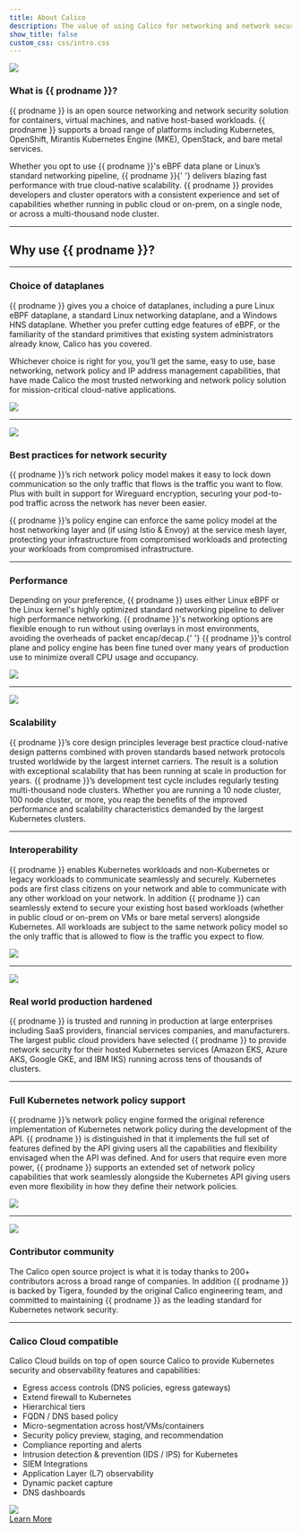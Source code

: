 ```yaml
---
title: About Calico
description: The value of using Calico for networking and network security for workloads and hosts.
show_title: false
custom_css: css/intro.css
---
```


<div
  id='why-use-calico-1'
  className='row'
>
  <div className='col-md-6'>
    <img
      style={{ maxWidth: '330px' }}
      className='img-responsive center-block'
      src='/img/calico/master/felix_icon.png'
    />
  </div>
  <div className='col-md-6'>
    <h3
      id='what-is'
      style={{ marginTop: '5px' }}
    >
      What is {{ prodname }}?
    </h3>
    <p>
      {{ prodname }} is an open source networking and network security solution for containers, virtual machines, and
      native host-based workloads. {{ prodname }} supports a broad range of platforms including Kubernetes, OpenShift,
      Mirantis Kubernetes Engine (MKE), OpenStack, and bare metal services.
    </p>
    <p>
      Whether you opt to use {{ prodname }}'s eBPF data plane or Linux’s standard networking pipeline, {{ prodname }}{' '}
      delivers blazing fast performance with true cloud-native scalability. {{ prodname }} provides developers and
      cluster operators with a consistent experience and set of capabilities whether running in public cloud or on-prem,
      on a single node, or across a multi-thousand node cluster.
    </p>
  </div>
</div>

<hr />

<div style={{ textAlign: 'center' }}>
  <h2 id='why-use'>Why use {{ prodname }}?</h2>
</div>

<hr />

<div
  id='why-use-calico-6'
  className='row'
>
  <div className='col-md-6'>
    <h3
      id='familiar'
      style={{ marginTop: '5px' }}
    >
      Choice of dataplanes
    </h3>
    <p>
      {{ prodname }} gives you a choice of dataplanes, including a pure Linux eBPF dataplane, a standard Linux
      networking dataplane, and a Windows HNS dataplane. Whether you prefer cutting edge features of eBPF, or the
      familiarity of the standard primitives that existing system administrators already know, Calico has you covered.
    </p>
    <p>
      Whichever choice is right for you, you’ll get the same, easy to use, base networking, network policy and IP
      address management capabilities, that have made Calico the most trusted networking and network policy solution for
      mission-critical cloud-native applications.
    </p>
  </div>
  <div className='col-md-6'>
    <img
      className='img-responsive center-block'
      src='/img/calico/master/intro/multiple-dataplanes.png'
    />
  </div>
</div>

<hr />

<div
  id='why-use-calico-2'
  className='row'
>
  <div className='col-md-6'>
    <img
      className='img-responsive center-block'
      src='/img/calico/master/intro/best-practices.png'
    />
  </div>
  <div className='col-md-6'>
    <h3
      id='best-practices'
      style={{ marginTop: '5px' }}
    >
      Best practices for network security
    </h3>
    <p>
      {{ prodname }}’s rich network policy model makes it easy to lock down communication so the only traffic that flows
      is the traffic you want to flow. Plus with built in support for Wireguard encryption, securing your pod-to-pod
      traffic across the network has never been easier.
    </p>
    <p>
      {{ prodname }}’s policy engine can enforce the same policy model at the host networking layer and (if using Istio
      & Envoy) at the service mesh layer, protecting your infrastructure from compromised workloads and protecting your
      workloads from compromised infrastructure.
    </p>
  </div>
</div>

<hr />

<div
  id='why-use-calico-3'
  className='row'
>
  <div className='col-md-6'>
    <h3
      id='performance'
      style={{ marginTop: '5px' }}
    >
      Performance
    </h3>
    <p>
      Depending on your preference, {{ prodname }} uses either Linux eBPF or the Linux kernel's highly optimized
      standard networking pipeline to deliver high performance networking. {{ prodname }}'s networking options are
      flexible enough to run without using overlays in most environments, avoiding the overheads of packet encap/decap.{' '}
      {{ prodname }}’s control plane and policy engine has been fine tuned over many years of production use to minimize
      overall CPU usage and occupancy.
    </p>
  </div>
  <div className='col-md-6'>
    <img
      className='img-responsive center-block'
      src='/img/calico/master/intro/performance.png'
    />
  </div>
</div>

<hr />

<div
  id='why-use-calico-4'
  className='row'
>
  <div className='col-md-6'>
    <img
      className='img-responsive center-block'
      src='/img/calico/master/intro/scale.png'
    />
  </div>
  <div className='col-md-6'>
    <h3
      id='scalability'
      style={{ marginTop: '5px' }}
    >
      Scalability
    </h3>
    <p>
      {{ prodname }}’s core design principles leverage best practice cloud-native design patterns combined with proven
      standards based network protocols trusted worldwide by the largest internet carriers. The result is a solution
      with exceptional scalability that has been running at scale in production for years. {{ prodname }}’s development
      test cycle includes regularly testing multi-thousand node clusters. Whether you are running a 10 node cluster, 100
      node cluster, or more, you reap the benefits of the improved performance and scalability characteristics demanded
      by the largest Kubernetes clusters.
    </p>
  </div>
</div>

<hr />

<div
  id='why-use-calico-5'
  className='row'
>
  <div className='col-md-6'>
    <h3
      id='interoperability'
      style={{ marginTop: '5px' }}
    >
      Interoperability
    </h3>
    <p>
      {{ prodname }} enables Kubernetes workloads and non-Kubernetes or legacy workloads to communicate seamlessly and
      securely. Kubernetes pods are first class citizens on your network and able to communicate with any other workload
      on your network. In addition {{ prodname }} can seamlessly extend to secure your existing host based workloads
      (whether in public cloud or on-prem on VMs or bare metal servers) alongside Kubernetes. All workloads are subject
      to the same network policy model so the only traffic that is allowed to flow is the traffic you expect to flow.
    </p>
  </div>
  <div className='col-md-6'>
    <img
      className='img-responsive center-block'
      src='/img/calico/master/intro/interoperability.png'
    />
  </div>
</div>

<hr />

<div
  id='why-use-calico-7'
  className='row'
>
  <div className='col-md-6'>
    <img
      className='img-responsive center-block'
      src='/img/calico/master/intro/deployed.png'
    />
  </div>
  <div className='col-md-6'>
    <h3
      id='real-world-production'
      style={{ marginTop: '5px' }}
    >
      Real world production hardened
    </h3>
    <p>
      {{ prodname }} is trusted and running in production at large enterprises including SaaS providers, financial
      services companies, and manufacturers. The largest public cloud providers have selected {{ prodname }} to provide
      network security for their hosted Kubernetes services (Amazon EKS, Azure AKS, Google GKE, and IBM IKS) running
      across tens of thousands of clusters.
    </p>
  </div>
</div>

<hr />

<div
  id='why-use-calico-8'
  className='row'
>
  <div className='col-md-6'>
    <h3
      id='full-kubernetes-support'
      style={{ marginTop: '5px' }}
    >
      Full Kubernetes network policy support
    </h3>
    <p>
      {{ prodname }}’s network policy engine formed the original reference implementation of Kubernetes network policy
      during the development of the API. {{ prodname }} is distinguished in that it implements the full set of features
      defined by the API giving users all the capabilities and flexibility envisaged when the API was defined. And for
      users that require even more power, {{ prodname }} supports an extended set of network policy capabilities that
      work seamlessly alongside the Kubernetes API giving users even more flexibility in how they define their network
      policies.
    </p>
  </div>
  <div className='col-md-6'>
    <img
      className='img-responsive center-block'
      src='/img/calico/master/intro/policy.png'
    />
  </div>
</div>

<hr />

<div
  id='why-use-calico-9'
  className='row'
>
  <div className='col-md-6'>
    <img
      className='img-responsive center-block'
      src='/img/calico/master/intro/community.png'
    />
  </div>
  <div className='col-md-6'>
    <h3
      id='contributor-community'
      style={{ marginTop: '5px' }}
    >
      Contributor community
    </h3>
    <p>
      The Calico open source project is what it is today thanks to 200+ contributors across a broad range of companies.
      In addition {{ prodname }} is backed by Tigera, founded by the original Calico engineering team, and committed to
      maintaining {{ prodname }} as the leading standard for Kubernetes network security.
    </p>
  </div>
</div>

<hr />

<div
  id='why-use-calico-10'
  className='row'
>
  <div className='col-md-6'>
    <h3
      id='enterprise-compatible'
      style={{ marginTop: '5px' }}
    >
      Calico Cloud compatible
    </h3>
    <p>
      Calico Cloud builds on top of open source Calico to provide Kubernetes security and observability features and
      capabilities:
    </p>
    <ul style={{}}>
      <li>Egress access controls (DNS policies, egress gateways)</li>
      <li>Extend firewall to Kubernetes</li>
      <li>Hierarchical tiers</li>
      <li>FQDN / DNS based policy</li>
      <li>Micro-segmentation across host/VMs/containers</li>
      <li>Security policy preview, staging, and recommendation</li>
      <li>Compliance reporting and alerts</li>
      <li>Intrusion detection & prevention (IDS / IPS) for Kubernetes</li>
      <li>SIEM Integrations</li>
      <li>Application Layer (L7) observability</li>
      <li>Dynamic packet capture</li>
      <li>DNS dashboards</li>
    </ul>
  </div>
  <div className='col-md-6'>
    <img
      className='img-responsive center-block'
      src='/img/calico/master/calico-cloud-small.png'
    />
    <div
      style={{ display: 'flex', justifyContent: 'center', alignItems: 'center' }}
      id='enterprise-footer'
    >
      <a
        href='https://www.tigera.io/tigera-products/calico-cloud/'
        className='learn-more-button'
      >
        Learn More
      </a>
    </div>
  </div>
</div>
